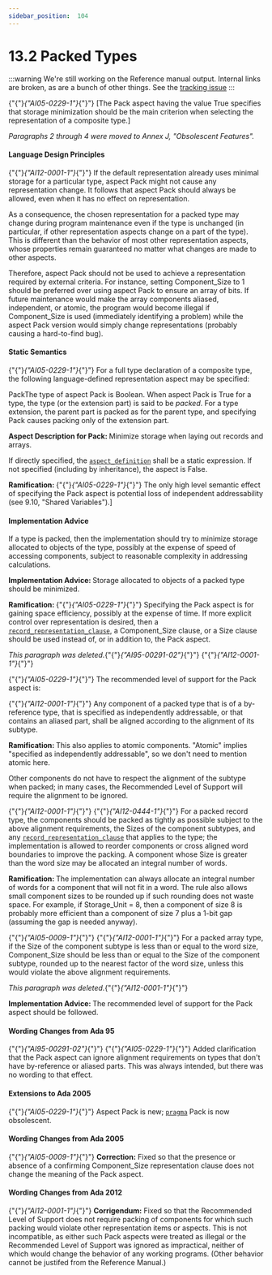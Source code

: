 ---
sidebar_position:  104
---

# 13.2  Packed Types

:::warning
We're still working on the Reference manual output.  Internal links are broken,
as are a bunch of other things.
See the [tracking issue](https://github.com/ada-lang-io/ada-lang-io/issues/20)
:::


<p>{"{"}<em>{"AI05-0229-1"}</em>{"}"} [The Pack aspect having the value True specifies that storage minimization should be the main criterion when selecting the representation of a composite type.] </p>
<p><em>Paragraphs 2 through 4 were moved to Annex J, "Obsolescent Features".</em> </p>

#### Language Design Principles

<p>{"{"}<em>{"AI12-0001-1"}</em>{"}"} If the default representation already uses minimal storage for a particular type, aspect Pack might not cause any representation change. It follows that aspect Pack should always be allowed, even when it has no effect on representation.</p>
<p>As a consequence, the chosen representation for a packed type may change during program maintenance even if the type is unchanged (in particular, if other representation aspects change on a part of the type). This is different than the behavior of most other representation aspects, whose properties remain guaranteed no matter what changes are made to other aspects.</p>
<p>Therefore, aspect Pack should not be used to achieve a representation required by external criteria. For instance, setting Component_Size to 1 should be preferred over using aspect Pack to ensure an array of bits. If future maintenance would make the array components aliased, independent, or atomic, the program would become illegal if Component_Size is used (immediately identifying a problem) while the aspect Pack version would simply change representations (probably causing a hard-to-find bug). </p>

#### Static Semantics

<p>{"{"}<em>{"AI05-0229-1"}</em>{"}"} For a full type declaration of a composite type, the following language-defined representation aspect may be specified:</p>
<p>PackThe type of aspect Pack is Boolean. When aspect Pack is True for a type, the type (or the extension part) is said to be <em>packed</em>. For a type extension, the parent part is packed as for the parent type, and specifying Pack causes packing only of the extension part. </p>
<p><strong>Aspect Description for </strong><strong>Pack: </strong>Minimize storage when laying out records and arrays.</p>
<p>If directly specified, the <code><a href="./AA-13.1#S0348">aspect_definition</a></code> shall be a static expression. If not specified (including by inheritance), the aspect is False. </p>
<p><strong>Ramification: </strong>{"{"}<em>{"AI05-0229-1"}</em>{"}"} The only high level semantic effect of specifying the Pack aspect is potential loss of independent addressability (see 9.10, "Shared Variables").] </p>

#### Implementation Advice

<p>If a type is packed, then the implementation should try to minimize storage allocated to objects of the type, possibly at the expense of speed of accessing components, subject to reasonable complexity in addressing calculations. </p>
<p><strong>Implementation Advice: </strong>Storage allocated to objects of a packed type should be minimized.</p>
<p><strong>Ramification: </strong>{"{"}<em>{"AI05-0229-1"}</em>{"}"} Specifying the Pack aspect is for gaining space efficiency, possibly at the expense of time. If more explicit control over representation is desired, then a <code><a href="./AA-13.5#S0352">record_representation_clause</a></code>, a Component_Size clause, or a Size clause should be used instead of, or in addition to, the Pack aspect. </p>
<p><em>This paragraph was deleted.</em>{"{"}<em>{"AI95-00291-02"}</em>{"}"} {"{"}<em>{"AI12-0001-1"}</em>{"}"} </p>
<p>{"{"}<em>{"AI05-0229-1"}</em>{"}"} The recommended level of support for the Pack aspect is: </p>
<p>{"{"}<em>{"AI12-0001-1"}</em>{"}"} Any component of a packed type that is of a by-reference type, that is specified as independently addressable, or that contains an aliased part, shall be aligned according to the alignment of its subtype.</p>
<p><strong>Ramification: </strong>This also applies to atomic components. "Atomic" implies "specified as independently addressable", so we don't need to mention atomic here.</p>
<p>Other components do not have to respect the alignment of the subtype when packed; in many cases, the Recommended Level of Support will require the alignment to be ignored. </p>
<p>{"{"}<em>{"AI12-0001-1"}</em>{"}"} {"{"}<em>{"AI12-0444-1"}</em>{"}"} For a packed record type, the components should be packed as tightly as possible subject to the above alignment requirements, the Sizes of the component subtypes, and any <code><a href="./AA-13.5#S0352">record_representation_clause</a></code> that applies to the type; the implementation is allowed to reorder components or cross aligned word boundaries to improve the packing. A component whose Size is greater than the word size may be allocated an integral number of words.</p>
<p><strong>Ramification: </strong>The implementation can always allocate an integral number of words for a component that will not fit in a word. The rule also allows small component sizes to be rounded up if such rounding does not waste space. For example, if Storage_Unit = 8, then a component of size 8 is probably more efficient than a component of size 7 plus a 1-bit gap (assuming the gap is needed anyway). </p>
<p>{"{"}<em>{"AI05-0009-1"}</em>{"}"} {"{"}<em>{"AI12-0001-1"}</em>{"}"} For a packed array type, if the Size of the component subtype is less than or equal to the word size, Component_Size should be less than or equal to the Size of the component subtype, rounded up to the nearest factor of the word size, unless this would violate the above alignment requirements.</p>
<p><em>This paragraph was deleted.</em>{"{"}<em>{"AI12-0001-1"}</em>{"}"} </p>
<p><strong>Implementation Advice: </strong>The recommended level of support for the Pack aspect should be followed.</p>

#### Wording Changes from Ada 95

<p>{"{"}<em>{"AI95-00291-02"}</em>{"}"} {"{"}<em>{"AI05-0229-1"}</em>{"}"} Added clarification that the Pack aspect can ignore alignment requirements on types that don't have by-reference or aliased parts. This was always intended, but there was no wording to that effect. </p>

#### Extensions to Ada 2005

<p>{"{"}<em>{"AI05-0229-1"}</em>{"}"} Aspect Pack is new; <code><a href="./AA-2.8#S0019">pragma</a></code> Pack is now obsolescent. </p>

#### Wording Changes from Ada 2005

<p>{"{"}<em>{"AI05-0009-1"}</em>{"}"} <strong>Correction:</strong> Fixed so that the presence or absence of a confirming Component_Size representation clause does not change the meaning of the Pack aspect. </p>

#### Wording Changes from Ada 2012

<p>{"{"}<em>{"AI12-0001-1"}</em>{"}"} <strong>Corrigendum:</strong> Fixed so that the Recommended Level of Support does not require packing of components for which such packing would violate other representation items or aspects. This is not incompatible, as either such Pack aspects were treated as illegal or the Recommended Level of Support was ignored as impractical, neither of which would change the behavior of any working programs. (Other behavior cannot be justifed from the Reference Manual.) </p>
